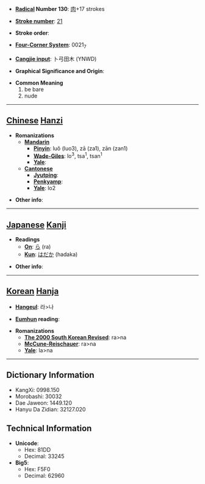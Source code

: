 * '''[[Wiktionary:Chinese radical index| Radical]] Number 130''': [[Wiktionary:Chinese radical index 肉|肉]]+17 strokes

* '''[[Wiktionary:Chinese total strokes index|Stroke number]]''': [[Wiktionary:Chinese total strokes index 21|21]]

* '''Stroke order''': 

* '''[[Wiktionary:Chinese four corner index|Four-Corner System]]''': 0021<sub>7</sub>

* '''[[Wiktionary:Chinese Cangjie index|Cangjie input]]''': 卜弓田木 (YNWD)

* '''Graphical Significance and Origin''': 

* '''Common Meaning'''
*#be bare
*# nude


----

== [[Chinese]] [[Hanzi]] ==

* '''Romanizations'''
** '''[[Mandarin]]'''
*** '''[[Pinyin]]''': luǒ (luo3), zā (za1), zān (zan1)
*** '''[[Wade-Giles]]''': lo<sup>3</sup>, tsa<sup>1</sup>, tsan<sup>1</sup>
*** '''[[Yale]]''': 
** '''[[Cantonese]]'''
*** '''[[Jyutping]]''':
*** '''[[Penkyamp]]''': 
*** '''[[Yale]]''': lo2

* '''Other info''': 

----

== [[Japanese]] [[Kanji]] ==

* '''Readings'''
** '''[[On]]''': [[ら]] (ra)
** '''[[Kun]]''': [[はだか]] (hadaka)

* '''Other info''':  

----

== [[Korean]] [[Hanja]] ==

* '''[[Hangeul]]''': 라>나

* '''[[Eumhun]] reading''': 

* '''Romanizations'''
** '''[[The 2000 South Korean Revised Romanization|The 2000 South Korean Revised]]''': ra>na
** '''[[McCune-Reischauer]]''': ra>na
** '''[[Yale]]''': la>na

----

== Dictionary Information ==

* KangXi: 0998.150
* Morobashi: 30032
* Dae Jaweon: 1449.120
* Hanyu Da Zidian: 32127.020

== Technical Information ==

* '''Unicode''':
** Hex: 81DD
** Decimal: 33245
* '''Big5''':
** Hex: F5F0
** Decimal: 62960